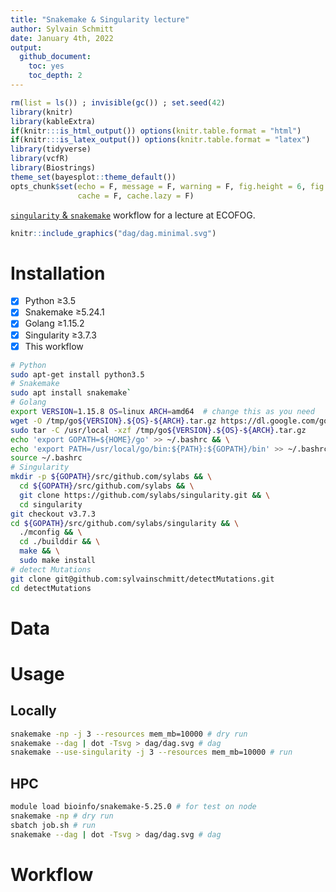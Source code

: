 ```yaml
---
title: "Snakemake & Singularity lecture"
author: Sylvain Schmitt
date: January 4th, 2022
output:
  github_document: 
    toc: yes
    toc_depth: 2
---
```


```r
rm(list = ls()) ; invisible(gc()) ; set.seed(42)
library(knitr)
library(kableExtra)
if(knitr:::is_html_output()) options(knitr.table.format = "html") 
if(knitr:::is_latex_output()) options(knitr.table.format = "latex") 
library(tidyverse)
library(vcfR)
library(Biostrings)
theme_set(bayesplot::theme_default())
opts_chunk$set(echo = F, message = F, warning = F, fig.height = 6, fig.width = 8,
               cache = F, cache.lazy = F)
```

[`singularity` & `snakemake`](https://github.com/sylvainschmitt/snakemake_singularity) workflow for a lecture at ECOFOG.

```r
knitr::include_graphics("dag/dag.minimal.svg")
```


# Installation

- [x] Python ≥3.5
- [x] Snakemake ≥5.24.1
- [x] Golang ≥1.15.2
- [x] Singularity ≥3.7.3
- [x] This workflow

```bash
# Python
sudo apt-get install python3.5
# Snakemake
sudo apt install snakemake`
# Golang
export VERSION=1.15.8 OS=linux ARCH=amd64  # change this as you need
wget -O /tmp/go${VERSION}.${OS}-${ARCH}.tar.gz https://dl.google.com/go/go${VERSION}.${OS}-${ARCH}.tar.gz && \
sudo tar -C /usr/local -xzf /tmp/go${VERSION}.${OS}-${ARCH}.tar.gz
echo 'export GOPATH=${HOME}/go' >> ~/.bashrc && \
echo 'export PATH=/usr/local/go/bin:${PATH}:${GOPATH}/bin' >> ~/.bashrc && \
source ~/.bashrc
# Singularity
mkdir -p ${GOPATH}/src/github.com/sylabs && \
  cd ${GOPATH}/src/github.com/sylabs && \
  git clone https://github.com/sylabs/singularity.git && \
  cd singularity
git checkout v3.7.3
cd ${GOPATH}/src/github.com/sylabs/singularity && \
  ./mconfig && \
  cd ./builddir && \
  make && \
  sudo make install
# detect Mutations
git clone git@github.com:sylvainschmitt/detectMutations.git
cd detectMutations
```

# Data

# Usage

## Locally

```bash
snakemake -np -j 3 --resources mem_mb=10000 # dry run
snakemake --dag | dot -Tsvg > dag/dag.svg # dag
snakemake --use-singularity -j 3 --resources mem_mb=10000 # run
```

## HPC

```bash
module load bioinfo/snakemake-5.25.0 # for test on node
snakemake -np # dry run
sbatch job.sh # run
snakemake --dag | dot -Tsvg > dag/dag.svg # dag
```

# Workflow

<!-- ## Reference -->

<!-- *Copy and index reference.* -->

<!-- ### [cp_reference](https://github.com/sylvainschmitt/detectMutations/blob/angela/rules/cp_reference.smk) -->

<!--   - Tools: `cp` -->

<!-- ### [bwa_index](https://github.com/sylvainschmitt/detectMutations/blob/angela/rules/bwa_index.smk) -->

<!--   - Tools: [`BWA index`](http://bio-bwa.sourceforge.net/bwa.shtml) -->
<!--   - Singularity: -->
<!--     oras://registry.forgemia.inra.fr/gafl/singularity/bwa/bwa:latest -->

<!-- ## Reads -->

<!-- *Trim and quality check reads.* -->

<!-- ### [trimmomatic](https://github.com/sylvainschmitt/detectMutations/blob/angela/rules/trimmomatic.smk) -->

<!-- * Tools: [`Trimmomatic`](http://www.usadellab.org/cms/uploads/supplementary/Trimmomatic/TrimmomaticManual_V0.32.pdf) -->
<!-- * Singularity: oras://registry.forgemia.inra.fr/gafl/singularity/trimmomatic/trimmomatic:latest -->

<!-- ### [fastqc](https://github.com/sylvainschmitt/detectMutations/blob/angela/rules/fastqc.smk) -->

<!-- * Tools: [`fastQC`](https://www.bioinformatics.babraham.ac.uk/projects/fastqc/Help/) -->
<!-- * Singularity: docker://biocontainers/fastqc:v0.11.9_cv8 -->

<!-- ### [multiqc](https://github.com/sylvainschmitt/detectMutations/blob/angela/rules/multiqc.smk) -->

<!-- * Tools: [`MultiQC`](https://multiqc.info/) -->
<!-- * Singularity: oras://registry.forgemia.inra.fr/gafl/singularity/multiqc/multiqc:latest -->

<!-- ## Alignments -->

<!-- *Align reads against reference, mark duplicated, and report alignment quality.* -->

<!-- ### [bwa_mem](https://github.com/sylvainschmitt/detectMutations/blob/angela/rules/bwa_mem.smk) -->

<!-- * Tools: [`BWA mem`](http://bio-bwa.sourceforge.net/bwa.shtml) -->
<!-- * Singularity: oras://registry.forgemia.inra.fr/gafl/singularity/bwa/bwa:latest -->

<!-- ### [samtools_view](https://github.com/sylvainschmitt/detectMutations/blob/angela/rules/samtools_view.smk) -->

<!-- * Tools: [`Samtools view`](http://www.htslib.org/doc/samtools-view.html) -->
<!-- * Singularity: oras://registry.forgemia.inra.fr/gafl/singularity/samtools/samtools:latest -->

<!-- ### [samtools_sort](https://github.com/sylvainschmitt/detectMutations/blob/angela/rules/samtools_sort.smk) -->

<!-- * Tools: [`Samtools sort`](http://www.htslib.org/doc/samtools-sort.html) -->
<!-- * Singularity: oras://registry.forgemia.inra.fr/gafl/singularity/samtools/samtools:latest -->

<!-- ### [samtools_index](https://github.com/sylvainschmitt/detectMutations/blob/angela/rules/samtools_index.smk) -->

<!-- * Tools: [`Samtools index`](http://www.htslib.org/doc/samtools-index.html) -->
<!-- * Singularity: oras://registry.forgemia.inra.fr/gafl/singularity/samtools/samtools:latest -->

<!-- ### [gatk_markduplicates](https://github.com/sylvainschmitt/detectMutations/blob/angela/rules/gatk_markduplicates.smk) -->

<!-- * Tools: [`gatk MarkDuplicates`](https://gatk.broadinstitute.org/hc/en-us/articles/360037052812-MarkDuplicates-Picard-) -->
<!-- * Singularity: docker://broadinstitute/gatk -->

<!-- ### [samtools_view_md](https://github.com/sylvainschmitt/detectMutations/blob/angela/rules/samtools_view_md.smk) -->

<!-- * Tools: [`Samtools view`](http://www.htslib.org/doc/samtools-view.html) -->
<!-- * Singularity: oras://registry.forgemia.inra.fr/gafl/singularity/samtools/samtools:latest -->

<!-- ### [samtools_index_md](https://github.com/sylvainschmitt/detectMutations/blob/angela/rules/samtools_index_md.smk) -->

<!-- * Tools: [`Samtools index`](http://www.htslib.org/doc/samtools-index.html) -->
<!-- * Singularity: oras://registry.forgemia.inra.fr/gafl/singularity/samtools/samtools:latest -->

<!-- ### [samtools_stats](https://github.com/sylvainschmitt/detectMutations/blob/angela/rules/samtools_stats.smk) -->

<!-- * Tools: [`Samtools stats`](http://www.htslib.org/doc/samtools-stats.html) -->
<!-- * Singularity: oras://registry.forgemia.inra.fr/gafl/singularity/samtools/samtools:latest -->

<!-- ### [mosdepth](https://github.com/sylvainschmitt/detectMutations/blob/angela/rules/mosdepth.smk) -->

<!-- * Tools: [`mosdepth`](https://github.com/brentp/mosdepth) -->
<!-- * Singularity: docker://quay.io/biocontainers/mosdepth:0.2.4--he527e40_0 -->

<!-- ## Mutations -->

<!-- *Detect mutations.* -->

<!-- ### [strelka2](https://github.com/sylvainschmitt/detectMutations/blob/angela/rules/strelka2.smk) -->

<!-- * Tools: [`Strelka2`](https://github.com/Illumina/strelka) -->
<!-- * Singularity: docker://quay.io/wtsicgp/strelka2-manta -->

<!-- ### [bedtools_subtract](https://github.com/sylvainschmitt/detectMutations/blob/angela/rules/bedtools_subtract.smk) -->

<!-- * Tools: [`bedtools subtract`](https://bedtools.readthedocs.io/en/latest/content/tools/subtract.html) -->
<!-- * Singularity: oras://registry.forgemia.inra.fr/gafl/singularity/bedtools/bedtools:latest -->

<!-- ### [bedtools_intersect](https://github.com/sylvainschmitt/detectMutations/blob/angela/rules/bedtools_intersect.smk) -->

<!-- * Tools: [`bedtools intersect`](https://bedtools.readthedocs.io/en/latest/content/tools/intersect.html) -->
<!-- * Singularity: oras://registry.forgemia.inra.fr/gafl/singularity/bedtools/bedtools:latest -->

<!-- ### [strelka2tsv](https://github.com/sylvainschmitt/detectMutations/blob/angela/rules/strelka2tsv.smk) -->

<!-- * Script: [`strelka2tsv.R`](https://github.com/sylvainschmitt/detectMutations/blob/angela/scripts/strelka2tsv.R) -->
<!-- * Singularity: to be added, currently uses local install -->



